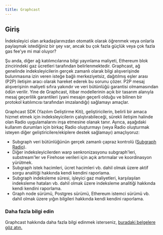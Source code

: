 ```yaml
---
title: Graphcast
---
```


## Giriş

İndeksleyici olan arkadaşlarınızdan otomatik olarak öğrenmek veya onlarla paylaşmak istediğiniz bir şey var, ancak bu çok fazla güçlük veya çok fazla gas fee'ye mi mal oluyor?

Şu anda, diğer ağ katılımcılarına bilgi yayınlama maliyeti, Ethereum blok zincirindeki gaz ücretleri tarafından belirlenmektedir. Graphcast, ağ genelinde indeksleyicilerin gerçek zamanlı olarak bilgi alışverişinde bulunmasına izin veren isteğe bağlı merkeziyetsiz, dağıtılmış eşler arası (P2P) iletişim aracı olarak hareket ederek bu sorunu çözer. P2P mesaj alışverişinin maliyeti sıfıra yakındır ve veri bütünlüğü garantisi olmamasından ödün verilir. Yine de Graphcast, itibar modellerinin açık bir tasarım alanıyla mesaj geçerlilik garantileri (yani mesajın geçerli olduğu ve bilinen bir protokol katılımcısı tarafından imzalandığı) sağlamayı amaçlar.

Graphcast SDK (Yazılım Geliştirme Kiti), geliştiricilerin, belirli bir amaca hizmet etmek için indeksleyicilerin çalıştırabileceği, sürekli iletişim halinde olan Radio uygulamalarını inşa etmesine olanak tanır. Ayrıca, aşağıdaki kullanım durumları için birkaç Radio oluşturmayı (veya Radio oluşturmak isteyen diğer geliştiricilere/ekiplere destek sağlamayı) amaçlıyoruz:

- Subgraph veri bütünlüğünün gerçek zamanlı çapraz kontrolü ([Subgraph Radio](https://docs.graphops.xyz/graphcast/radios/subgraph-radio)).
- Diğer indeksleyicilerden warp senkronizasyonu subgraph'leri, substream'ler ve Firehose verileri için açık artırmalar ve koordinasyon yürütmek.
- Subgraph istek hacimleri, ücret hacimleri vb. dahil olmak üzere aktif sorgu analitiği hakkında kendi kendini raporlama.
- Subgraph indeksleme süresi, işleyici gaz maliyetleri, karşılaşılan indeksleme hataları vb. dahil olmak üzere indeksleme analitiği hakkında kendi kendini raporlama.
- Graph node sürümü, Postgres sürümü, Ethereum istemci sürümü vb. dahil olmak üzere yığın bilgileri hakkında kendi kendini raporlama.

### Daha fazla bilgi edin

Graphcast hakkında daha fazla bilgi edinmek isterseniz, [buradaki belgelere göz atın.](https://docs.graphops.xyz/graphcast/intro)
